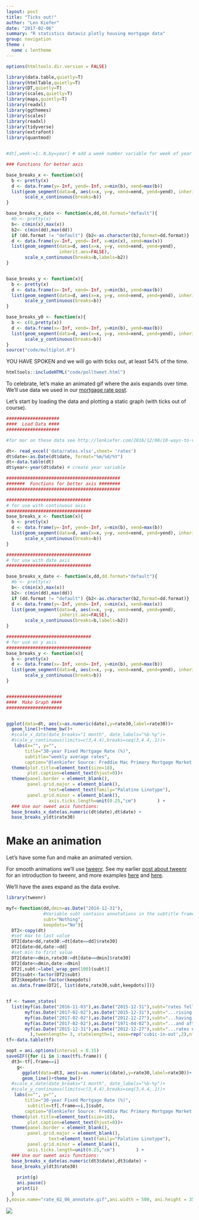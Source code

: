 ```yaml
---
layout: post
title: "Ticks out!"
author: "Len Kiefer"
date: "2017-02-06"
summary: "R statistics dataviz plotly housing mortgage data"
group: navigation
theme :
  name : lentheme
---
```

  
```r
options(htmltools.dir.version = FALSE)

library(data.table,quietly=T)
library(htmlTable,quietly=T)
library(DT,quietly=T)
library(scales,quietly=T)
library(maps,quietly=T)
library(readxl)
library(ggthemes)
library(scales)
library(readxl)
library(tidyverse)
library(extrafont)
library(quantmod)


#dt[,week:=1:.N,by=year] # add a week number variable for week of year

### Functions for better axis

base_breaks_x <- function(x){
  b <- pretty(x)
  d <- data.frame(y=-Inf, yend=-Inf, x=min(b), xend=max(b))
  list(geom_segment(data=d, aes(x=x, y=y, xend=xend, yend=yend), inherit.aes=FALSE),
       scale_x_continuous(breaks=b))
}

base_breaks_x_date <- function(x,dd,dd.format="default"){
  #b <- pretty(x)
  b<- c(min(x),max(x))
  b2<- c(min(dd),max(dd))
  if (dd.format != "default") {b2<-as.character(b2,format=dd.format)}
  d <- data.frame(y=-Inf, yend=-Inf, x=min(x), xend=max(x))
  list(geom_segment(data=d, aes(x=x, y=y, xend=xend, yend=yend), 
                    inherit.aes=FALSE),
       scale_x_continuous(breaks=b,labels=b2))
}


base_breaks_y <- function(x){
  b <- pretty(x)
  d <- data.frame(x=-Inf, xend=-Inf, y=min(b), yend=max(b))
  list(geom_segment(data=d, aes(x=x, y=y, xend=xend, yend=yend), inherit.aes=FALSE),
       scale_y_continuous(breaks=b))
}

base_breaks_y0 <- function(x){
  b <- c(0,pretty(x))
  d <- data.frame(x=-Inf, xend=-Inf, y=min(b), yend=max(b))
  list(geom_segment(data=d, aes(x=x, y=y, xend=xend, yend=yend), inherit.aes=FALSE),
       scale_y_continuous(breaks=b))
}
source("code/multiplot.R")
```  
  
YOU HAVE SPOKEN and we will go with ticks out, at least 54% of the time.

```r
htmltools::includeHTML("code/polltweet.html")
```

To celebrate, let's make an animated gif where the axis expands over time.  We'll use data we used in our [mortgage rate post]({% post_url 2016-12-08-10-ways-to-visualize-rates %}).

Let's start by loading the data and plotting a static graph (with ticks out of course).

```r

####################
####  Load Data ####
####################

#for mor on these data see http://lenkiefer.com/2016/12/08/10-ways-to-visualize-rates

dt<- read_excel('data/rates.xlsx',sheet= 'rates')
dt$date<-as.Date(dt$date, format="%m/%d/%Y")
dt<-data.table(dt) 
dt$year<-year(dt$date) # create year variable

###########################################
#######  Functions for better axis ########
###########################################

################################
# for use with continuous axis
################################
base_breaks_x <- function(x){
  b <- pretty(x)
  d <- data.frame(y=-Inf, yend=-Inf, x=min(b), xend=max(b))
  list(geom_segment(data=d, aes(x=x, y=y, xend=xend, yend=yend), inherit.aes=FALSE),
       scale_x_continuous(breaks=b))
}

################################
# for use with date axis
################################

base_breaks_x_date <- function(x,dd,dd.format="default"){
  #b <- pretty(x)
  b<- c(min(x),max(x))
  b2<- c(min(dd),max(dd))
  if (dd.format != "default") {b2<-as.character(b2,format=dd.format)}
  d <- data.frame(y=-Inf, yend=-Inf, x=min(x), xend=max(x))
  list(geom_segment(data=d, aes(x=x, y=y, xend=xend, yend=yend), 
                    inherit.aes=FALSE),
       scale_x_continuous(breaks=b,labels=b2))
}

################################
# for use on y axis
################################
base_breaks_y <- function(x){
  b <- pretty(x)
  d <- data.frame(x=-Inf, xend=-Inf, y=min(b), yend=max(b))
  list(geom_segment(data=d, aes(x=x, y=y, xend=xend, yend=yend), inherit.aes=FALSE),
       scale_y_continuous(breaks=b))
}


#####################
####  Make Graph ####
#####################


ggplot(data=dt, aes(x=as.numeric(date),y=rate30,label=rate30))+
  geom_line()+theme_bw()+
  #scale_x_date(date_breaks="1 month", date_labels="%b-%y")+
  #scale_y_continuous(limits=c(3,4.4),breaks=seq(3,4.4,.1))+
   labs(x="", y="",
       title="30-year Fixed Mortgage Rate (%)",
       subtitle="weekly average rates",
       caption="@lenkiefer Source: Freddie Mac Primary Mortgage Market Survey")+
  theme(plot.title=element_text(size=18),
        plot.caption=element_text(hjust=0))+
  theme(panel.border = element_blank(),
        panel.grid.major = element_blank(),
                text=element_text(family="Palatino Linotype"),
        panel.grid.minor = element_blank(),
                axis.ticks.length=unit(0.25,"cm")        ) + 
  ### Use our sweet axis functions:
  base_breaks_x_date(as.numeric(dt$date),dt$date) +
  base_breaks_y(dt$rate30)
```

# Make an animation

Let's have some fun and make an animated version.

For smooth animations we'll use [tweenr](https://cran.r-project.org/web/packages/tweenr/index.html). See my earlier [post about tweenr]({% post_url 2016-05-29-improving-R-animated-gifs-with-tweenr %}) for an introduction to tweenr, and more examples [here]({% post_url 2016-05-30-more-tweenr-animations %}) and [here]({% post_url 2016-06-26-week-in-review %}). 

We'll have the axes expand as the data evolve.

```r
library(tweenr)

myf<-function(dd,dmin=as.Date("2014-12-31"),
              #Variable subt contains annotations in the subtitle frame
              subt="Nothing",
              keepdots="No"){
  DT2<-copy(dt)
  #set max to last value
  DT2[date>dd,rate30:=dt[date==dd]$rate30]
  DT2[date>dd,date:=dd]
  #set min to first value
  DT2[date<=dmin,rate30:=dt[date==dmin]$rate30]
  DT2[date<=dmin,date:=dmin]
  DT2[,subt:=label_wrap_gen(100)(subt)]
  DT2$subt<-factor(DT2$subt)
  DT2$keepdots<-factor(keepdots)
  as.data.frame(DT2[, list(date,rate30,subt,keepdots)])}


tf <- tween_states(
  list(myf(as.Date("2016-11-03"),as.Date("2015-12-31"),subt="rates fell throughout most of 2016 up to the U.S. general election..."),
       myf(as.Date("2017-02-02"),as.Date("2015-12-31"),subt="...rising rapidly after the election...."),
       myf(as.Date("2017-02-02"),as.Date("2012-12-27"),subt="...having declined after the Taper Talk in 2013...."),
       myf(as.Date("2017-02-02"),as.Date("1971-04-02"),subt="...and after over 30 years of general decline."),
       myf(as.Date("2015-12-31"),as.Date("2012-12-27"),subt="...rates entered 2016 above 4%, but..."),myf(as.Date("2016-11-03"),as.Date("2015-12-31"),subt="rates fell throughout most of 2016 up to the U.S. general election...")
         ),tweenlength= 3, statelength=1, ease=rep('cubic-in-out',2),nframes=110)
tf<-data.table(tf)

oopt = ani.options(interval = 0.15)
saveGIF({for (i in 1:max(tf$.frame)) {
  dt3<-tf[.frame==i]
    g<-
      ggplot(data=dt3, aes(x=as.numeric(date),y=rate30,label=rate30))+
      geom_line()+theme_bw()+
  #scale_x_date(date_breaks="1 month", date_labels="%b-%y")+
  #scale_y_continuous(limits=c(3,4.4),breaks=seq(3,4.4,.1))+
   labs(x="", y="",
       title="30-year Fixed Mortgage Rate (%)",
        subtitle=tf[.frame==i,]$subt,
       caption="@lenkiefer Source: Freddie Mac Primary Mortgage Market Survey")+
  theme(plot.title=element_text(size=18),
        plot.caption=element_text(hjust=0))+
  theme(panel.border = element_blank(),
        panel.grid.major = element_blank(),
                text=element_text(family="Palatino Linotype"),
        panel.grid.minor = element_blank(),
        axis.ticks.length=unit(0.25,"cm")        ) + 
  ### Use our sweet axis functions:
  base_breaks_x_date(as.numeric(dt3$date),dt3$date) +
  base_breaks_y(dt3$rate30)
    
    print(g)
    ani.pause()
    print(i)
  }
},movie.name="rate_02_06_annotate.gif",ani.width = 500, ani.height = 350)

```

<img src="{{ site.url}}/img/charts_feb_6_2017/rate_02_06_annotate.gif">

